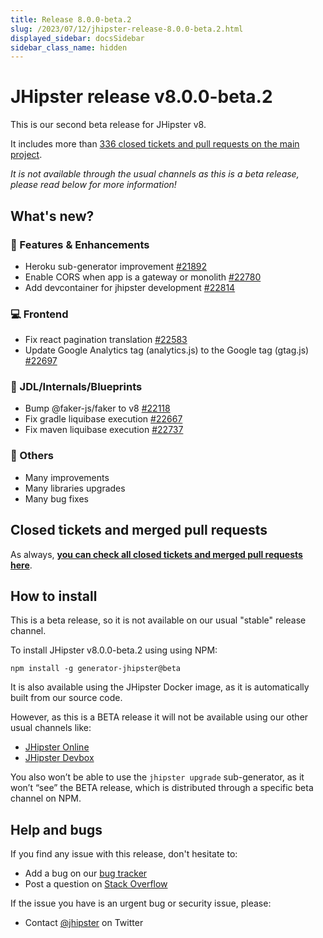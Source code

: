 ```yaml
---
title: Release 8.0.0-beta.2
slug: /2023/07/12/jhipster-release-8.0.0-beta.2.html
displayed_sidebar: docsSidebar
sidebar_class_name: hidden
---
```


JHipster release v8.0.0-beta.2
==================

This is our second beta release for JHipster v8.

It includes more than [336 closed tickets and pull requests on the main project](https://github.com/jhipster/generator-jhipster/issues?q=is:closed+milestone:8.0.0-beta.2).

_It is not available through the usual channels as this is a beta release, please read below for more information!_


What's new?
------------

### :gem: Features & Enhancements
- Heroku sub-generator improvement [#21892](https://github.com/jhipster/generator-jhipster/pull/21892)
- Enable CORS when app is a gateway or monolith [#22780](https://github.com/jhipster/generator-jhipster/pull/22780)
- Add devcontainer for jhipster development [#22814](https://github.com/jhipster/generator-jhipster/pull/22814)

### :computer: Frontend
- Fix react pagination translation [#22583](https://github.com/jhipster/generator-jhipster/pull/22583)
- Update Google Analytics tag (analytics.js) to the Google tag (gtag.js)  [#22697](https://github.com/jhipster/generator-jhipster/pull/22697)

### :paw_prints: JDL/Internals/Blueprints
- Bump @faker-js/faker to v8 [#22118](https://github.com/jhipster/generator-jhipster/pull/22118)
- Fix gradle liquibase execution [#22667](https://github.com/jhipster/generator-jhipster/pull/22667)
- Fix maven liquibase execution [#22737](https://github.com/jhipster/generator-jhipster/pull/22737)

### :scroll: Others
- Many improvements
- Many libraries upgrades
- Many bug fixes


Closed tickets and merged pull requests
------------
As always, __[you can check all closed tickets and merged pull requests here](https://github.com/jhipster/generator-jhipster/issues?q=is:closed+milestone:8.0.0-beta.2)__.


How to install
------------

This is a beta release, so it is not available on our usual "stable" release channel.

To install JHipster v8.0.0-beta.2 using using NPM:

    npm install -g generator-jhipster@beta

It is also available using the JHipster Docker image, as it is automatically built from our source code.

However, as this is a BETA release it will not be available using our other usual channels like:

- [JHipster Online](https://start.jhipster.tech)
- [JHipster Devbox](https://github.com/jhipster/jhipster-devbox)

You also won’t be able to use the `jhipster upgrade` sub-generator, as it won’t “see” the BETA release, which is distributed through a specific beta channel on NPM.


Help and bugs
--------------

If you find any issue with this release, don't hesitate to:

- Add a bug on our [bug tracker](https://github.com/jhipster/generator-jhipster/issues?state=open)
- Post a question on [Stack Overflow](http://stackoverflow.com/tags/jhipster/info)

If the issue you have is an urgent bug or security issue, please:

- Contact [@jhipster](https://twitter.com/jhipster) on Twitter
